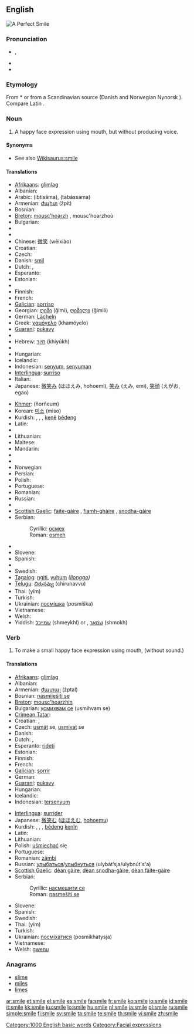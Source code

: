 ==English==
[[Image:Kelis_perfect_smile.jpg|thumb|A Perfect Smile]]
{{rank|afterwards|horses|wonder|706|smile|walk|places|simple}}

===Pronunciation===
* {{IPA|/smaɪl/}}, {{SAMPA|/smaIl/}}
* {{audio|en-us-smile.ogg|Audio (US)}}
* {{rhymes|aɪl}}

===Etymology===
From {{etyl|gml}} *{{term||smilen}} or from a Scandinavian source (Danish and Norwegian Nynorsk {{term|smile}}). Compare Latin {{term|miror|lang=la}}.

===Noun===
{{en-noun}}

# A happy face expression using mouth, but without producing voice.

====Synonyms====
* See also [[Wikisaurus:smile]]

====Translations====
{{trans-top|a happy face expression using mouth, but without producing voice}}
* [[Afrikaans]]: [[glimlag]]
* Albanian: {{t+|sq|buzëqeshje|f|xs=Albanian}}
* Arabic: {{Arab|[[ابتسامة]]}} (ibtisāma), {{Arab|[[تبسم]]}} (tabássama)
* Armenian: [[ժպիտ]] (žpit)
* Bosnian: {{t-|bs|osmijeh|m}}
* [[Breton]]: [[mousc'hoarzh]] {{m}}, mousc'hoarzhoù {{p}}
* Bulgarian: {{t+|bg|усмивка|f|tr=usmivka|sc=Cyrl}}
* {{trreq|Burmese}}
* {{trreq|Catalan}}
* Chinese: [[微笑]] (wēixiào)
* Croatian: {{t-|hr|osmijeh|m|alt=ȍsmijēh}}
* Czech: {{t-|cs|úsměv|m}}
* Danish: [[smil]] {{c}}
* Dutch: {{t+|nl|glimlach|m}}, {{t+|nl|lach}}
* Esperanto: {{t-|eo|rideto|xs=Esperanto}}
* Estonian: {{t|et|naeratus}}
* {{trreq|Faroese}}
* Finnish: {{t+|fi|hymy}}
* French: {{t+|fr|sourire|m}}
* [[Galician]]: [[sorriso]] {{m}}
* Georgian: [[ღიმი]] (ğimi), [[ღიმილი]] (ğimili)
* German: [[Lächeln]] {{n}}
* Greek: [[χαμόγελο]] {{n}} (khamóyelo)
* [[Guaraní]]: [[pukavy]]
* {{trreq|Gujarati}}
* Hebrew: [[חיוך]] (khiyúkh)
* {{trreq|Hindi}}
* Hungarian: {{t+|hu|mosoly}}
* Icelandic: {{t|is|bros|n}}
* Indonesian: [[senyum]], [[senyum|senyuman]]
* [[Interlingua]]: [[surriso]]
* Italian: {{t+|it|sorriso|m}}
* Japanese: [[微笑み]] (ほほえみ, hohoemi), [[笑み]] (えみ, emi), [[笑顔]] (えがお, egao)
{{trans-mid}}
* [[Khmer]]: {{Khmr|[[ញញឹម]]}} (ñorñeum)
* Korean: [[미소]] (miso)
* Kurdish: {{t+|ku|bişir}} {{f}}, {{t+|ku|girrnij}} {{f}}, {{t+|ku|bişkurr}} {{f}}, [[ken]]ê [[bêdeng]] {{m}}
* Latin: {{t-|la|risus|f}}
* {{trreq|Latvian}}
* Lithuanian: {{t-|lt|šypsena|xs=Lithuanian}}
* Maltese: {{t+|mt|tbissima|f|xs=Maltese}}
* Mandarin: {{t|zh|笑容|tr=xiàoróng|sc=Hani}}
* {{trreq|Maori}}
* {{trreq|Mongolian}}
* Norwegian: {{t+|no|smil|n}}
* Persian: {{t|fa|پوزخند|sc=fa-Arab}}
* Polish: {{t+|pl|uśmiech|m}}
* Portuguese: {{t+|pt|sorriso|m}}
* Romanian: {{t-|ro|zâmbet|n}}
* Russian: {{t+|ru|улыбка|f|tr=ulýbka|sc=Cyrl}}
* {{trreq|Sanskrit}}
* [[Scottish Gaelic]]: [[fàite-gàire]] {{f}}, [[fiamh-ghàire]] {{m}}, [[snodha-gàire]] {{m}}
* Serbian:
*: Cyrillic: [[осмех]] {{m}}
*: Roman: [[osmeh]] {{m}}
* {{trreq|Slovak}}
* Slovene: {{t+|sl|nasmeh|m}}
* Spanish: {{t-|es|sonrisa|f}}
* {{trreq|Swahili}}
* Swedish: {{t+|sv|leende|n}}
* [[Tagalog]]: [[ngiti]], [[yuhum]] ''([[Ilonggo]])''
* [[Telugu]]: [[చిరునవ్వు]] (chirunavvu)
* Thai: {{Thai|[[ยิ้ม]]}} (yím)
* Turkish: {{t+|tr|gülüş}}
* Ukrainian: [[посмішка]] (posmíška) {{f}}
* Vietnamese: {{t+|vi|cười|xs=Vietnamese}}
* Welsh: {{t-|cy|gwên|xs=Welsh}}
* Yiddish: [[שמייכל]] (shmeykhl) {{m}} or {{n}}, [[שמאָך]] (shmokh) {{m}}
{{trans-bottom}}

===Verb===
{{en-verb|smil|ing}}

# To make a small happy face expression using mouth, (without sound.)

====Translations====
{{trans-top|to make a small happy face}}
* [[Afrikaans]]: [[glimlag]]
* Albanian: {{t+|sq|buzëqesh|xs=Albanian}}
* Armenian: [[ժպտալ]] (žptal)
* Bosnian: [[nasmiješiti se]]
* [[Breton]]: [[mousc'hoarzhin]]
* Bulgarian: [[усмихвам|усмихвам се]] (usmihvam se)
* [[Crimean Tatar]]: {{tø|crh|külümsemek|xs=Crimean Tatar}}
* Croatian: {{t-|hr|nasmiješiti|alt=nasmijéšiti se}}, {{t-|hr|osmjehnuti|alt=osmjéhnuti se}}
* Czech: [[usmát]] se, [[usmívat]] se
* Danish: {{t-|da|smile}}
* Dutch: {{t+|nl|glimlachen}}, {{t-|nl|smuilen}}
* Esperanto: [[rideti]]
* Estonian: {{t|et|naeratama}}
* Finnish: {{t+|fi|hymyillä}}
* French: {{t+|fr|sourire}}
* [[Galician]]: [[sorrir]]
* German: {{t+|de|lächeln}}
* [[Guaraní]]: [[pukavy]]
* Hungarian: {{t+|hu|mosolyog}}
* Icelandic: {{t|is|brosa}}
* Indonesian: [[senyum|tersenyum]]
{{trans-mid}}
* [[Interlingua]]: [[surrider]]
* Japanese: [[微笑む]] ([[ほほえむ]], [[hohoemu]])
* Kurdish: {{t+|ku|bişirîn}}, {{t+|ku|girrnijîn}}, {{t|ku|bişkurrîn}} {{f}}, [[bêdeng]] [[kenîn]]
* Latin: {{t-|la|subrideo|alt=subrīdeō}}
* Lithuanian: {{t-|lt|šypsotis|xs=Lithuanian}}
* Polish: [[uśmiechać]] się
* Portuguese: {{t+|pt|sorrir}}
* Romanian: [[zâmbi]]
* Russian: [[улыбаться]]/[[улыбнуться]] (ulybát’sja/ulybnút's'a)
* [[Scottish Gaelic]]: [[dèan gàire]], [[dèan snodha-gàire]], [[dèan fàite-gàire]]
* Serbian:
*: Cyrillic: [[насмешити се]]
*: Roman: [[nasmešiti se]]
* Slovene: {{t+|sl|nasmehniti se}}
* Spanish: {{t-|es|sonreír}}
* Swedish: {{t+|sv|le}}
* Thai: {{Thai|[[ยิ้ม]]}} (yím)
* Turkish: {{t+|tr|gülümsemek}}
* Ukrainian: [[посміхатися]] (posmikhatysja)
* Vietnamese: {{t+|vi|cười|xs=Vietnamese}}
* Welsh: [[gwenu]]
{{trans-bottom}}

===Anagrams===
* [[slime]]
* [[miles]]
* [[limes]]

[[Category:1000 English basic words]]
[[Category:Facial expressions]]

[[ar:smile]]
[[et:smile]]
[[el:smile]]
[[es:smile]]
[[fa:smile]]
[[fr:smile]]
[[ko:smile]]
[[io:smile]]
[[id:smile]]
[[it:smile]]
[[kk:smile]]
[[ku:smile]]
[[lo:smile]]
[[hu:smile]]
[[nl:smile]]
[[ja:smile]]
[[pl:smile]]
[[ru:smile]]
[[simple:smile]]
[[fi:smile]]
[[sv:smile]]
[[ta:smile]]
[[te:smile]]
[[th:smile]]
[[vi:smile]]
[[zh:smile]]